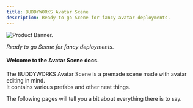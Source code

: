 ```yaml
---
title: BUDDYWORKS Avatar Scene
description: Ready to go Scene for fancy avatar deployments.
---
```


![Product Banner.](./img/banner.png)  

*Ready to go Scene for fancy deployments.*

#### Welcome to the Avatar Scene docs.  

The BUDDYWORKS Avatar Scene is a premade scene made with avatar editing in mind.  
It contains various prefabs and other neat things.

The following pages will tell you a bit about everything there is to say.